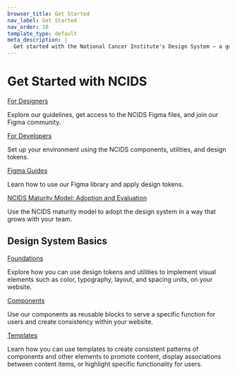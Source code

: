 ```yaml
---
browser_title: Get Started
nav_label: Get Started
nav_order: 10
template_type: default
meta_description: |
  Get started with the National Cancer Institute's Design System — a guide to creating cohesive, accessible, mobile-friendly NCI websites and applications.
---
```


# Get Started with NCIDS

<a href="/get-started/designers" className="header-styled-link">
	For Designers
</a>

Explore our guidelines, get access to the NCIDS Figma files, and join our Figma community.

<a href="/get-started/developers" className="header-styled-link">
	For Developers
</a>

Set up your environment using the NCIDS components, utilities, and design tokens.

<a href="/get-started/figma-guide" className="header-styled-link">
	Figma Guides
</a>

Learn how to use our Figma library and apply design tokens.

<a href="/get-started/maturity-model" className="header-styled-link">
	NCIDS Maturity Model: Adoption and Evaluation
</a>

Use the NCIDS maturity model to adopt the design system in a way that grows with your team.

## Design System Basics

<a href="/foundations" className="header-styled-link">
	Foundations
</a>

Explore how you can use design tokens and utilities to implement visual elements such as color, typography, layout, and spacing units, on your website.

<a href="/components" className="header-styled-link">
	Components
</a>

Use our components as reusable blocks to serve a specific function for users and create consistency within your website.

<a href="/templates" className="header-styled-link">
	Templates
</a>

Learn how you can use templates to create consistent patterns of components and other elements to promote content, display associations between content items, or highlight specific functionality for users.
